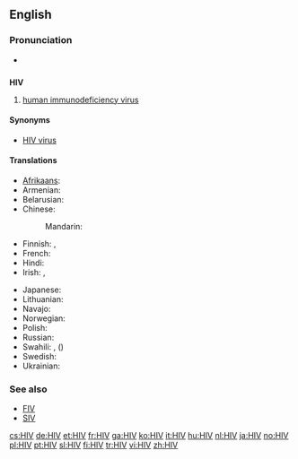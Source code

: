 {{also|hiv}}
==English==

===Pronunciation===
* {{a|US}} {{IPA|/ˌeɪtʃ.aɪˈvi/}}

==={{initialism}}===
'''HIV'''

# {{virology}} [[human immunodeficiency virus]]

====Synonyms====
* [[HIV virus]] {{qualifier|[[pleonastic]]}}

====Translations====
{{trans-top|human immunodeficiency virus}}
* [[Afrikaans]]: {{t|af|MIV|xs=Afrikaans}}
* Armenian: {{t-|hy|ՄԻԱՎ|tr=MIAV}}
* Belarusian: {{t|be|ВІЧ|tr=VIČ|xs=Belarusian}}
* Chinese:
*: Mandarin: {{t|cmn|艾滋病毒|tr=ài zī bìng dú|sc=Hani}}
* Finnish: {{t|fi|HI-virus}}, {{t+|fi|HIV}}
* French: {{t|fr|VIH}}
* Hindi: {{t|hi|एचआईवी|tr=ēca'ā'īvī|xs=Hindi}}
* Irish: {{t|ga|VEID|xs=Irish}}, {{t|ga|víreas easpa imdhíonachta daonna|m}}
{{trans-mid}}
* Japanese: {{t|ja|HIV感染|tr=HIV-kansen}}
* Lithuanian: {{t|lt|ŽIV|xs=Lithuanian}}
* Navajo: {{tø|nv|asdzáá algaanii bideezla' ba'álííl ajił}}
* Norwegian: {{t|no|hiv}}
* Polish: {{t+|pl|HIV|sc=Cyrl}}
* Russian: {{t+|ru|ВИЧ|m|tr=VIČ}}
* Swahili: {{t|sw|VVU|xs=Swahili}}, {{t|sw|virus vinavyosababisha|xs=Swahili}} ({{t|sw|UKIMWI|xs=Swahili}})
* Swedish: {{t|sv|hiv}}
* Ukrainian: {{t|uk|ВІЛ|tr=VIL|xs=Ukrainian}}
{{trans-bottom}}

===See also===
* [[FIV]]
* [[SIV]]

[[cs:HIV]]
[[de:HIV]]
[[et:HIV]]
[[fr:HIV]]
[[ga:HIV]]
[[ko:HIV]]
[[it:HIV]]
[[hu:HIV]]
[[nl:HIV]]
[[ja:HIV]]
[[no:HIV]]
[[pl:HIV]]
[[pt:HIV]]
[[sl:HIV]]
[[fi:HIV]]
[[tr:HIV]]
[[vi:HIV]]
[[zh:HIV]]